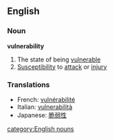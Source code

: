 ==English==
===Noun===
'''vulnerability'''
#The state of being [[vulnerable]]
#[[Susceptibility]] to [[attack]] or [[injury]]

===Translations===
*French: [[vulnérabilité]]
*Italian: [[vulnerabilità]]
*Japanese: [[脆弱性]]
[[category:English nouns]]